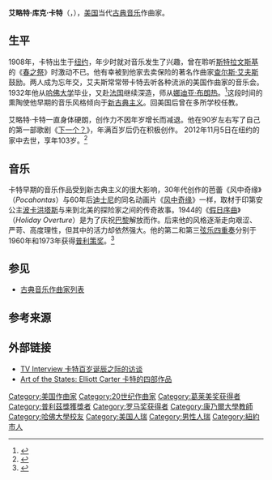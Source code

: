 {{Link style|time=2015-12-11T05:12:57+00:00}}
{{Infobox classical
| 中文名 = 卡特
| 画像 = 
| 附注 =      
| 原文名 = Elliott Cook Carter, Jr. 
| 国别 = 美国   
| 出生日期 = 1908年12月11日
| 出生地 = 纽约
| 逝世日期 = 2012年11月5日
| 逝世地 = 纽约
| 所属时期 = 20世纪
| 所属乐派 =  
| 擅长作品类型 = 管弦乐，室内乐，声乐作品
| 代表作 = 芭蕾《风中奇缘》《弥诺陶》，管弦乐《假日序曲》，乐队协奏曲，三个乐队的交响曲，多首弦乐四重奏，钢琴奏鸣曲，大提琴奏鸣曲，歌剧《下一个？》
| 师从 = [[辟斯顿|辟斯顿]]，[[霍尔斯特|霍尔斯特]]，[[娜迪亚·布朗热|娜迪亚·布朗热]]
| 学生 = [[兹维里希|兹维里希]]
| 官方网站 = 
}}

'''艾略特·库克·卡特'''（{{lang-en|'''Elliott Cook Carter, Jr.'''}}，{{bd|1908年|12月11日||2012年11月5日}}），[[美国|美国]]当代[[现代音乐|古典音乐]]作曲家。

== 生平 ==
1908年，卡特出生于[[纽约|纽约]]，年少时就对音乐发生了兴趣，曾在聆听[[斯特拉文斯基|斯特拉文斯基]]的《[[春之祭|春之祭]]》时激动不已。他有幸被到他家去卖保险的著名作曲家[[查尔斯·艾夫斯|查尔斯·艾夫斯]]鼓励。两人成为忘年交，艾夫斯常常带卡特去听各种流派的美国作曲家的音乐会。1932年他从[[哈佛大学|哈佛大学]]毕业，又赴[[法国|法国]]继续深造，师从[[娜迪亚·布朗热|娜迪亚·布朗热]]。<ref>{{Cite web |url=http://www.schirmer.com/default.aspx?TabId=2419&State_2872=2&ComposerId_2872=236 |title=Elliott Carter |access-date=2009-08-24 |archive-date=2013-05-30 |archive-url=https://web.archive.org/web/20130530025539/http://www.schirmer.com/default.aspx?TabId=2419&State_2872=2&ComposerId_2872=236 |dead-url=no }}</ref>这段时间的熏陶使他早期的音乐风格倾向于[[新古典主义音乐|新古典主义]]。回美国后曾在多所学校任教。

艾略特·卡特一直身体硬朗，创作力不因年岁增长而减退。他在90岁左右写了自己的第一部歌剧《[[:en:What_Next?_(opera)|下一个？]]》，年满百岁后仍在积极创作。
2012年11月5日在纽约的家中去世，享年103岁。<ref>{{Cite web |url=http://ent.163.com/12/1108/05/8FP12DPC00032DGD.html |title=存档副本 |access-date=2014-07-30 |archive-url=https://web.archive.org/web/20140809193935/http://ent.163.com/12/1108/05/8FP12DPC00032DGD.html |archive-date=2014-08-09 |dead-url=yes }}</ref>

== 音乐 ==
卡特早期的音乐作品受到新古典主义的很大影响，30年代创作的芭蕾《风中奇缘》（''Pocahontas''）与60年后[[迪士尼|迪士尼]]的同名动画片《[[风中奇缘|风中奇缘]]》一样，取材于印第安公主[[宝嘉康蒂|波卡洪塔斯]]与来到北美的探险家之间的传奇故事。1944的《[[:en:Holiday_Overture|假日序曲]]》（''Holiday Overture''）是为了庆祝[[巴黎|巴黎]]解放而作。后来他的风格逐渐走向艰涩、严苛、高度理性，但其中的活力却依然强大。他的第二和第三[[弦乐四重奏|弦乐四重奏]]分别于1960年和1973年获得[[普利策奖|普利策奖]]。<ref>{{Cite web |url=http://www.pulitzer.org/bycat/Music |title=普利策音乐奖 |access-date=2009-08-24 |archive-date=2015-12-24 |archive-url=https://web.archive.org/web/20151224112012/http://www.pulitzer.org/bycat/Music |dead-url=no }}</ref>

== 参见 ==
* [[古典音乐作曲家列表|古典音乐作曲家列表]]

== 参考来源 ==
<references/>

== 外部链接 ==
* [https://web.archive.org/web/20081217034125/http://www.charlierose.com/view/interview/9774 TV Interview 卡特百岁诞辰之际的访谈] 
* [https://web.archive.org/web/20051022094241/http://artofthestates.org/cgi-bin/composer.pl?comp=67 Art of the States: Elliott Carter 卡特的四部作品] 

{{Authority control}}
{{DEFAULTSORT:Carter. Elliott}}
[[Category:美国作曲家|Category:美国作曲家]]
[[Category:20世纪作曲家|Category:20世纪作曲家]]
[[Category:葛莱美奖获得者|Category:葛莱美奖获得者]]
[[Category:普利茲獎獲獎者|Category:普利茲獎獲獎者]]
[[Category:罗马奖获得者|Category:罗马奖获得者]]
[[Category:康乃爾大學教師|Category:康乃爾大學教師]]
[[Category:哈佛大學校友|Category:哈佛大學校友]]
[[Category:美国人瑞|Category:美国人瑞]]
[[Category:男性人瑞|Category:男性人瑞]]
[[Category:紐約市人|Category:紐約市人]]